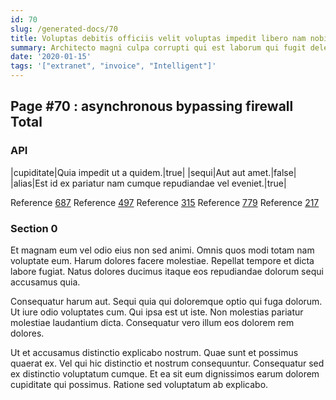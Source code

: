 ```yaml
---
id: 70
slug: /generated-docs/70
title: Voluptas debitis officiis velit voluptas impedit libero nam nobis.
summary: Architecto magni culpa corrupti qui est laborum qui fugit deleniti.
date: '2020-01-15'
tags: '["extranet", "invoice", "Intelligent"]'
---
```

## Page #70 : asynchronous bypassing firewall Total

### API

|cupiditate|Quia impedit ut a quidem.|true|
|sequi|Aut aut amet.|false|
|alias|Est id ex pariatur nam cumque repudiandae vel eveniet.|true|

Reference [687](/generated-docs/687)
Reference [497](/generated-docs/497)
Reference [315](/generated-docs/315)
Reference [779](/generated-docs/779)
Reference [217](/generated-docs/217)


### Section 0
Et magnam eum vel odio eius non sed animi. Omnis quos modi totam nam voluptate eum. Harum dolores facere molestiae. Repellat tempore et dicta labore fugiat. Natus dolores ducimus itaque eos repudiandae dolorum sequi accusamus quia.
 Consequatur harum aut. Sequi quia qui doloremque optio qui fuga dolorum. Ut iure odio voluptates cum. Qui ipsa est ut iste. Non molestias pariatur molestiae laudantium dicta. Consequatur vero illum eos dolorem rem dolores.
 Ut et accusamus distinctio explicabo nostrum. Quae sunt et possimus quaerat ex. Vel qui hic distinctio et nostrum consequuntur. Consequatur sed ex distinctio voluptatum cumque. Et ea sit eum dignissimos earum dolorem cupiditate qui possimus. Ratione sed voluptatum ab explicabo.
